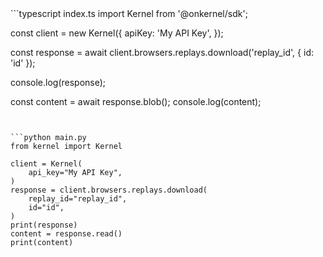 <CodeGroup dropdown>
```typescript index.ts
import Kernel from '@onkernel/sdk';

const client = new Kernel({
  apiKey: 'My API Key',
});

const response = await client.browsers.replays.download('replay_id', { id: 'id' });

console.log(response);

const content = await response.blob();
console.log(content);
```


```python main.py
from kernel import Kernel

client = Kernel(
    api_key="My API Key",
)
response = client.browsers.replays.download(
    replay_id="replay_id",
    id="id",
)
print(response)
content = response.read()
print(content)
```
</CodeGroup>
